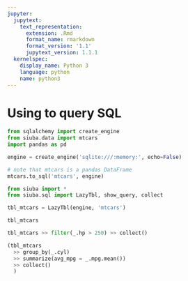 ```yaml
---
jupyter:
  jupytext:
    text_representation:
      extension: .Rmd
      format_name: rmarkdown
      format_version: '1.1'
      jupytext_version: 1.1.1
  kernelspec:
    display_name: Python 3
    language: python
    name: python3
---
```


# Using to query SQL

```python
from sqlalchemy import create_engine
from siuba.data import mtcars
import pandas as pd

engine = create_engine('sqlite:///:memory:', echo=False)

# note that mtcars is a pandas DataFrame
mtcars.to_sql('mtcars', engine)
```

```python
from siuba import *
from siuba.sql import LazyTbl, show_query, collect

tbl_mtcars = LazyTbl(engine, 'mtcars')
```

```python
tbl_mtcars
```

```python
tbl_mtcars >> filter(_.hp > 250) >> collect()
```

```python
(tbl_mtcars
  >> group_by(_.cyl)
  >> summarize(avg_mpg = _.mpg.mean())
  >> collect()
  )
```
